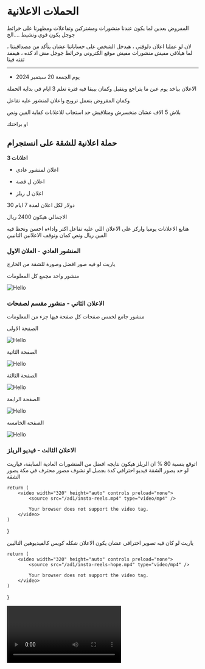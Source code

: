 # الحملات الاعلانية

المفروض بعدين لما يكون عندنا منشورات ومشتركين وتفاعلات ومظهرنا على خرائط جوجل يكون قوي ونشيط ....الخ

لان لو عملنا اعلان دلوقتي ، هيدخل الشخص على حساباتنا عشان يتأكد من مصداقيتنا ، لما هيلاقي مفيش منشورات مفيش موقع الكتروني وخرائط جوجل مش اد كده ، هيفقد ثقته فينا

---

- يوم الجمعة 20 سبتمبر 2024

الاعلان بياخد يوم عبن ما يتراجع ويتقبل وكمان بيبقا فيه فترة تعلم 3 ايام في بداية الحملة

وكمان المفروض بنعمل ترويج واعلان لمنشور عليه تفاعل 

بلاش 5 الاف عشان منخسرش ومنلاقيش حد استجاب للاعلانات كفاية الفين ونص

او براحتك


## حملة اعلانية للشقة على انستجرام

**3 اعلانات**

- اعلان لمنشور عادي

- اعلان ل قصة

- اعلان ل ريلز

30 دولار لكل اعلان لمدة 7 ايام

الاجمالي هيكون 2400 ريال

هتابع الاعلانات يوميا واركز على الاعلان اللي عليه تفاعل اكتر واداءه احسن ونحط فيه الفين ريال ونص كمان ونوقف الاعلانين التانيين

### المنشور العادي - العلان الاول


ياريت لو فيه صور افضل وصورة للشقة من الخارج
  
  
منشور واحد مجمع كل المعلومات

<Image src="/ad1/insta-post.png" alt="Hello" width={1500} height={1500} />

### الاعلان الثاني - منشور مقسم لصفحات

منشور جامع لخمس صفحات كل صفحة فيها جزء من المعلومات

الصفحة الاولى

<Image src="/ad1/1.png" alt="Hello" width={1500} height={1500} /> 

الصفحة الثانية

<Image src="/ad1/2.png" alt="Hello" width={1500} height={1500} /> 

الصفحة الثالثة

<Image src="/ad1/3.png" alt="Hello" width={1500} height={1500} /> 

الصفحة الرابعة

<Image src="/ad1/4.png" alt="Hello" width={1500} height={1500} /> 

الصفحة الخامسة

<Image src="/ad1/5.png" alt="Hello" width={1500} height={1500} /> 


###  الاعلان الثالث - فيديو الريلز

اتوقع بنسبة 80 % ان الريلز هيكون نتايجه افضل من المنشورات العادية السابقة، فياريت لو حد يصور الشقة فيديو احترافي كدة بجمبل او نشوف مصور محترف في مكة يصور الشقة

    return (
        <video width="320" height="auto" controls preload="none">
            <source src="/ad1/insta-reels.mp4" type="video/mp4" />

            Your browser does not support the video tag.
        </video>
    )
}
 
<Video3/>
 
 

ياريت لو كان فيه تصوير احترافي عشان يكون الاعلان شكله كويس كالفيديوهين التاليين

    return (
        <video width="320" height="auto" controls preload="none">
            <source src="/ad1/insta-reels-hope.mp4" type="video/mp4" />

            Your browser does not support the video tag.
        </video>
    )
}
 
<Video/>

    return (
        <video width="320" height="auto" controls preload="none">
            <source src="/ad1/insta-reels-hope-2.mp4" type="video/mp4" />

            Your browser does not support the video tag.
        </video>
    )
}
 
<Video2/>


